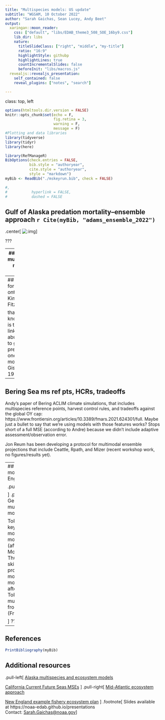 ```yaml
---
title: "Multispecies models: US update"
subtitle: "WGSAM, 10 October 2022"
author: "Sarah Gaichas, Sean Lucey, Andy Beet"
output:
  xaringan::moon_reader:
    css: ["default", "libs/EDAB_theme3_508_SOE_16by9.css"]
    lib_dir: libs
    nature:
      titleSlideClass: ["right", "middle", "my-title"]
      ratio: "16:9"
      highlightStyle: githubp
      highlightLines: true
      countIncrementalSlides: false
      beforeInit: "libs/macros.js"
  revealjs::revealjs_presentation:
    self_contained: false
    reveal_plugins: ["notes", "search"]

---
```

class: top, left

```r

options(htmltools.dir.version = FALSE)
knitr::opts_chunk$set(echo = F,
                      fig.retina = 3,
                      warning = F,
                      message = F)
#Plotting and data libraries
library(tidyverse)
library(tidyr)
library(here)
```

```r
library(RefManageR)
BibOptions(check.entries = FALSE,
           bib.style = "authoryear",
           cite.style = "authoryear",
           style = "markdown")
myBib <- ReadBib("./mskeyrun.bib", check = FALSE)

#,
#           hyperlink = FALSE,
#           dashed = FALSE

```

## Gulf of Alaska predation mortality--ensemble approach `r Cite(myBib, "adams_ensemble_2022")`

.center[
![:img ](https://github.com/NOAA-EDAB/presentations/raw/master/docs/EDAB_images/AdamsetalEnsembleCons2022.png)
]

???

---
## [Rceattle](https://github.com/grantdadams/Rceattle): multispecies model in TMB

K Holsman: Hoping to deploy that model for the Bering operationally now that its published (and phase out ADMB version we've used operationally since 2016 as the an appendix to the pollock assessment).

---
## MSCAA for lake ontario Kimberly Fitzpatrick

that (to my knowledge) is the first to link prey abundance to growth of predators in one of these models since Gislason 1999


---
## Bering Sea ms ref pts, HCRs, tradeoffs

Andy's paper of Bering ACLIM climate simulations, that includes multispecies reference points, harvest control rules, and tradeoffs against the global OY cap:  https://www.frontiersin.org/articles/10.3389/fmars.2021.624301/full.  Maybe just a bullet to say that we're using models with those features works?  Stops short of a full MSE (according to Andre) because we didn't include adaptive assessment/observation error.

Jon Reum has been developing a protocol for multimodal ensemble projections that include Ceattle, Rpath, and Mizer (recent workshop work, no figures/results yet).

---
## Ongoing EBFM modeling for New England

.pull-left[
![](https://github.com/NOAA-EDAB/presentations/raw/master/docs/EDAB_images/foodweb.png)

]
.pull-right[
## Georges Bank multispecies modelling

ToR b keyrun/constructed model review for 3 models (afternoons, Monday-Thursday)
ToR c skill assessment in progress for 2 models (Tuesday morning, afternoons M-W)
ToR d set up for multimodel advice from the above (Friday)


]
???

---
## References

```r
PrintBibliography(myBib)
```


## Additional resources
.pull-left[
[Alaska multispecies and ecosystem models](https://www.integratedecosystemassessment.noaa.gov/regions/alaska/ebs-integrated-modeling)

[California Current Future Seas MSEs](https://www.integratedecosystemassessment.noaa.gov/regions/california-current/cc-projects-future-seas)
]
.pull-right[
[Mid-Atlantic ecosystem approach](https://www.mafmc.org/eafm)

[New England example fishery ecosystem plan](https://s3.amazonaws.com/nefmc.org/3_Draft-example-Fishery-Ecosystem-Plan-eFEP_190830_113712.pdf)
]
.footnote[
Slides available at https://noaa-edab.github.io/presentations  
Contact: <Sarah.Gaichas@noaa.gov>
]
